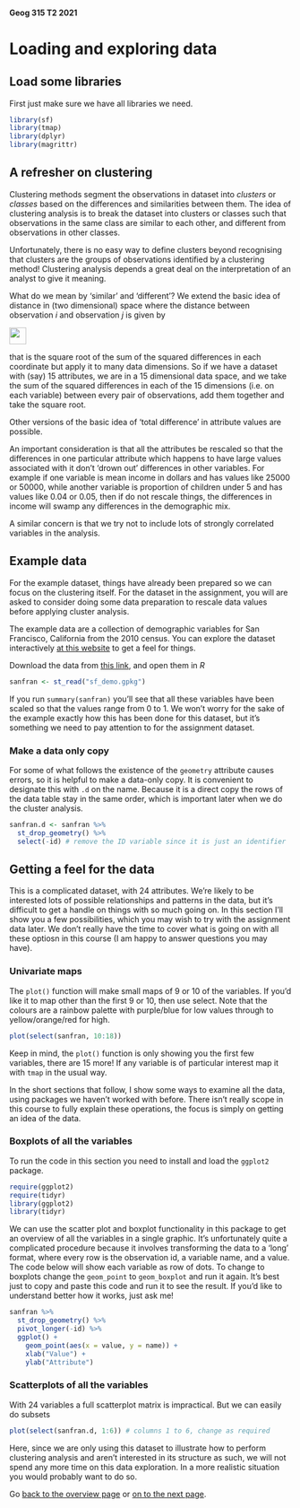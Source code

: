 #### Geog 315 T2 2021
# Loading and exploring data
## Load some libraries
First just make sure we have all libraries we need.
```r
library(sf)
library(tmap)
library(dplyr)
library(magrittr)
```

## A refresher on clustering
Clustering methods segment the observations in dataset into _clusters_ or _classes_ based on the differences and similarities between them. The idea of clustering analysis is to break the dataset into clusters or classes such that observations in the same class are similar to each other, and different from observations in other classes.

Unfortunately, there is no easy way to define clusters beyond recognising that clusters are the groups of observations identified by a clustering method! Clustering analysis depends a great deal on the interpretation of an analyst to give it meaning.

What do we mean by 'similar' and 'different'? We extend the basic idea of distance in (two dimensional) space where the distance between observation _i_ and observation _j_ is given by 

<img src="pythagoras.png" style="height:30px;">

that is the square root of the sum of the squared differences in each coordinate but apply it to many data dimensions. So if we have a dataset with (say) 15 attributes, we are in a 15 dimensional data space, and we take the sum of the squared differences in each of the 15 dimensions (i.e. on each variable) between every pair of observations, add them together and take the square root.

Other versions of the basic idea of 'total difference' in attribute values are possible.

An important consideration is that all the attributes be rescaled so that the differences in one particular attribute which happens to have large values associated with it don't 'drown out' differences in other variables. For example if one variable is mean income in dollars and has values like 25000 or 50000, while another variable is proportion of children under 5 and has values like 0.04 or 0.05, then if do not rescale things, the differences in income will swamp any differences in the demographic mix.

A similar concern is that we try not to include lots of strongly correlated variables in the analysis.

## Example data
For the example dataset, things have already been prepared so we can focus on the clustering itself. For the dataset in the assignment, you will are asked to consider doing some data preparation to rescale data values before applying cluster analysis.

The example data are a collection of demographic variables for San Francisco, California from the 2010 census. You can explore the dataset interactively [at this website](http://lucguillemot.com/bayareageodemo/) to get a feel for things.

Download the data from [this link](sf_demo.gpkg?raw=true), and open them in _R_

```r
sanfran <- st_read("sf_demo.gpkg")
```
If you run `summary(sanfran)` you'll see that all these variables have been scaled so that the values range from 0 to 1. We won't worry for the sake of the example exactly how this has been done for this dataset, but it's something we need to pay attention to for the assignment dataset.

### Make a data only copy
For some of what follows the existence of the `geometry` attribute causes errors, so it is helpful to make a data-only copy. It is convenient to designate this with `.d` on the name. Because it is a direct copy the rows of the data table stay in the same order, which is important later when we do the cluster analysis.

```r
sanfran.d <- sanfran %>%
  st_drop_geometry() %>%
  select(-id) # remove the ID variable since it is just an identifier
```

## Getting a feel for the data
This is a complicated dataset, with 24 attributes. We're likely to be interested lots of possible relationships and patterns in the data, but it's difficult to get a handle on things with so much going on. In this section I'll show you a few possibilities, which you may wish to try with the assignment data later. We don't really have the time to cover what is going on with all these optiosn in this course (I am happy to answer questions you may have).

### Univariate maps
The `plot()` function will make small maps of 9 or 10 of the variables. If you'd like it to map other than the first 9 or 10, then use select. Note that the colours are a rainbow palette with purple/blue for low values through to yellow/orange/red for high.

```r
plot(select(sanfran, 10:18))
```

Keep in mind, the `plot()` function is only showing you the first few variables, there are 15 more! If any variable is of particular interest map it with `tmap` in the usual way.

In the short sections that follow, I show some ways to examine all the data, using packages we haven't worked with before. There isn't really scope in this course to fully explain these operations, the focus is simply on getting an idea of the data.

### Boxplots of all the variables
To run the code in this section you need to install and load the `ggplot2` package.

```r
require(ggplot2)
require(tidyr)
library(ggplot2)
library(tidyr)
```

We can use the scatter plot and boxplot functionality in this package to get an overview of all the variables in a single graphic. It's unfortunately quite a complicated procedure because it involves transforming the data to a 'long' format, where every row is the observation id, a variable name, and a value. The code below will show each variable as row of dots. To change to boxplots change the `geom_point` to `geom_boxplot` and run it again. It's best just to copy and paste this code and run it to see the result. If you'd like to understand better how it works, just ask me!

```r
sanfran %>%
  st_drop_geometry() %>%
  pivot_longer(-id) %>%
  ggplot() +
    geom_point(aes(x = value, y = name)) +
    xlab("Value") +
    ylab("Attribute")
```

### Scatterplots of all the variables
With 24 variables a full scatterplot matrix is impractical. But we can easily do subsets

```r
plot(select(sanfran.d, 1:6)) # columns 1 to 6, change as required
```

Here, since we are only using this dataset to illustrate how to perform clustering analysis and aren't interested in its structure as such, we will not spend any more time on this data exploration. In a more realistic situation you would probably want to do so.

Go [back to the overview page](README.md) or [on to the next page](clustering-analysis-02-making-and-mapping-k-means-clusters.md).
